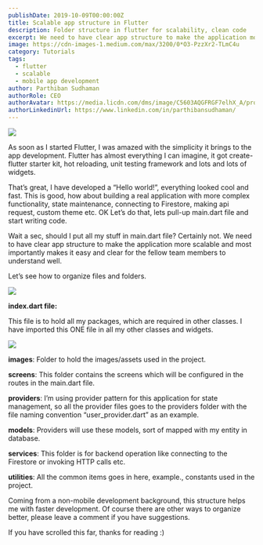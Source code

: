 ```yaml
---
publishDate: 2019-10-09T00:00:00Z
title: Scalable app structure in Flutter
description: Folder structure in flutter for scalability, clean code
excerpt: We need to have clear app structure to make the application more scalable and most importantly makes it easy and clear for the fellow team members to understand well. Let’s see how to organize files and folders.
image: https://cdn-images-1.medium.com/max/3200/0*O3-PzzXr2-TLmC4u
category: Tutorials
tags:
  - flutter
  - scalable
  - mobile app development
author: Parthiban Sudhaman
authorRole: CEO
authorAvatar: https://media.licdn.com/dms/image/C5603AQGFRGF7elhX_A/profile-displayphoto-shrink_800_800/0/1617151081605?e=1685577600&v=beta&t=gtKAwhp87sMtZtAl1wOz2qF03R41bhjYdagLTTXyY2A
authorLinkedinUrl: https://www.linkedin.com/in/parthibansudhaman/
---
```



![](https://cdn-images-1.medium.com/max/3200/0*O3-PzzXr2-TLmC4u)

As soon as I started Flutter, I was amazed with the simplicity it brings to the app development. Flutter has almost everything I can imagine, it got create-flutter starter kit, hot reloading, unit testing framework and lots and lots of widgets.

That’s great, I have developed a “Hello world!”, everything looked cool and fast. This is good, how about building a real application with more complex functionality, state maintenance, connecting to Firestore, making api request, custom theme etc. OK Let’s do that, lets pull-up main.dart file and start writing code.

Wait a sec, should I put all my stuff in main.dart file? Certainly not. We need to have clear app structure to make the application more scalable and most importantly makes it easy and clear for the fellow team members to understand well.

Let’s see how to organize files and folders.

![](https://cdn-images-1.medium.com/max/2000/1*rCpECOewnuq9tCTBPbrZaw.png)

**index.dart file:**

This file is to hold all my packages, which are required in other classes. I have imported this ONE file in all my other classes and widgets.

![](https://cdn-images-1.medium.com/max/2212/1*50VPSHMEey0D2QNe5kDq2A.png)

**images**: Folder to hold the images/assets used in the project.

**screens**: This folder contains the screens which will be configured in the routes in the main.dart file.

**providers**: I’m using provider pattern for this application for state management, so all the provider files goes to the providers folder with the file naming convention “user_provider.dart” as an example.

**models**: Providers will use these models, sort of mapped with my entity in database.

**services**: This folder is for backend operation like connecting to the Firestore or invoking HTTP calls etc.

**utilities**: All the common items goes in here, example., constants used in the project.

Coming from a non-mobile development background, this structure helps me with faster development. Of course there are other ways to organize better, please leave a comment if you have suggestions.

If you have scrolled this far, thanks for reading :)
